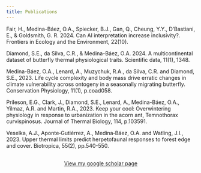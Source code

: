 ---
title: Publications
---

Fair, H., Medina-Báez, O.A., Spiecker, B.J., Gan, Q., Cheung, Y.Y., D'Bastiani, E., & Goldsmith, G. R. 2024. Can AI interpretation increase inclusivity?. Frontiers in Ecology and the Environment, 22(10). 

Diamond, S.E., da Silva, C.R., & Medina-Báez, O.A. 2024. A multicontinental dataset of butterfly thermal physiological traits. Scientific data, 11(1), 1348.

Medina-Báez, O.A., Lenard, A., Muzychuk, R.A., da Silva, C.R. and Diamond, S.E., 2023. Life cycle complexity and body mass drive erratic changes in climate vulnerability across ontogeny in a seasonally migrating butterfly. Conservation Physiology, 11(1), p.coad058.

Prileson, E.G., Clark, J., Diamond, S.E., Lenard, A., Medina-Báez, O.A., Yilmaz, A.R. and Martin, R.A., 2023. Keep your cool: Overwintering physiology in response to urbanization in the acorn ant, Temnothorax curvispinosus. Journal of Thermal Biology, 114, p.103591.

Veselka, A.J., Aponte‐Gutiérrez, A., Medina‐Báez, O.A. and Watling, J.I., 2023. Upper thermal limits predict herpetofaunal responses to forest edge and cover. Biotropica, 55(2), pp.540-550.


```{=html}
<div  style="margin: 30px; text-align: center;">
<a class="btn btn-primary" href="https://scholar.google.com/citations?user=591aLD4AAAAJ&hl=en&oi=ao" role="button" target="_blank" style="padding: 15px 30px;">View my google scholar page</a>
</div>
```
